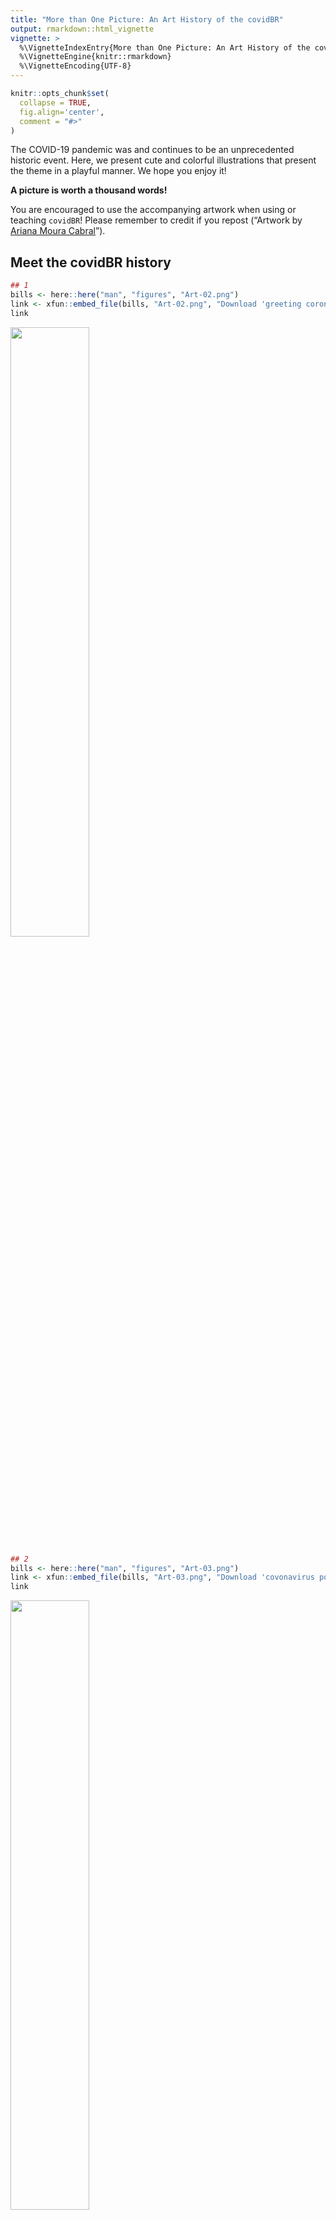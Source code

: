 ```yaml
---
title: "More than One Picture: An Art History of the covidBR"
output: rmarkdown::html_vignette
vignette: >
  %\VignetteIndexEntry{More than One Picture: An Art History of the covidBR}
  %\VignetteEngine{knitr::rmarkdown}
  %\VignetteEncoding{UTF-8}
---
```


```r
knitr::opts_chunk$set(
  collapse = TRUE,
  fig.align='center',
  comment = "#>"
)
```

The COVID-19 pandemic was and continues to be an unprecedented historic event. Here, we present cute and colorful illustrations that present the theme in a playful manner. We hope you enjoy it!

**A picture is worth a thousand words!**

You are encouraged to use the accompanying artwork when using or teaching `covidBR`! Please remember to credit if you repost ("Artwork by [Ariana Moura Cabral](https://orcid.org/0000-0002-9804-353X)").

## Meet the covidBR history

```r
## 1
bills <- here::here("man", "figures", "Art-02.png")
link <- xfun::embed_file(bills, "Art-02.png", "Download 'greeting coronavirus' art")
link
```

<img src="../man/figures/Art-02.png" width=50%>

```r
## 2
bills <- here::here("man", "figures", "Art-03.png")
link <- xfun::embed_file(bills, "Art-03.png", "Download 'covonavirus popularity on tv' art")
link
```

<img src="../man/figures/Art-03.png" width=50%>

```r
## 3
bills <- here::here("man", "figures", "Art-04.png")
link <- xfun::embed_file(bills, "Art-04.png", "Download 'coronavirus loves to travel' art")
link
```

<img src="../man/figures/Art-04.png" width=50%>

```r
## 4
bills <- here::here("man", "figures", "Art-05.png")
link <- xfun::embed_file(bills, "Art-05.png", "Download 'coronavirus does not walk alone' art")
link
```

<img src="../man/figures/Art-05.png" width=50%>

```r
## 5
bills <- here::here("man", "figures", "Art-06.png")
link <- xfun::embed_file(bills, "Art-06.png", "Download 'meet disease' art")
link
```

<img src="../man/figures/Art-06.png" width=50%>

```r
## 6
bills <- here::here("man", "figures", "Art-07.png")
link <- xfun::embed_file(bills, "Art-07.png", "Download 'xô, covid!' art")
link
```

<img src="../man/figures/Art-07.png" width=50%>

```r
## 7
bills <- here::here("man", "figures", "Art-08.png")
link <- xfun::embed_file(bills, "Art-08.png", "Download 'together we can defeat COVID-19' art")
link
```

<img src="../man/figures/Art-08.png" width=50%>

```r
## 8
bills <- here::here("man", "figures", "Art-09.png")
link <- xfun::embed_file(bills, "Art-09.png", "Download 'BR vs. COVID' art")
link
```

<img src="../man/figures/Art-09.png" width=50%>

```r
## 9
bills <- here::here("man", "figures", "Art-10.png")
link <- xfun::embed_file(bills, "Art-10.png", "Download 'COVID-19 and a new resilient infrastructure landscape' art")
link
```

<img src="../man/figures/Art-10.png" width=50%>


## covidBR hex sticker

```r
hex <- here::here("man", "figures", "Art-01.png")
link <- xfun::embed_file(hex, "Art-01.png", "Download covidBR hex")
link
```

<img src="../man/figures/Art-01.png" width=50%>

